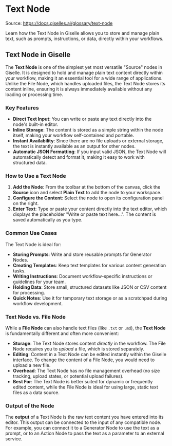 # Text Node
Source: https://docs.giselles.ai/glossary/text-node

Learn how the Text Node in Giselle allows you to store and manage plain text, such as prompts, instructions, or data, directly within your workflows.

## Text Node in Giselle

The **Text Node** is one of the simplest yet most versatile "Source" nodes in Giselle. It is designed to hold and manage plain text content directly within your workflow, making it an essential tool for a wide range of applications. Unlike the File Node, which handles uploaded files, the Text Node stores its content inline, ensuring it is always immediately available without any loading or processing time.

### Key Features

*   **Direct Text Input**: You can write or paste any text directly into the node's built-in editor.
*   **Inline Storage**: The content is stored as a simple string within the node itself, making your workflow self-contained and portable.
*   **Instant Availability**: Since there are no file uploads or external storage, the text is instantly available as an output for other nodes.
*   **Automatic JSON Formatting**: If you input valid JSON, the Text Node will automatically detect and format it, making it easy to work with structured data.

### How to Use a Text Node

1.  **Add the Node**: From the toolbar at the bottom of the canvas, click the **Source** icon and select **Plain Text** to add the node to your workspace.
2.  **Configure the Content**: Select the node to open its configuration panel on the right.
3.  **Enter Text**: Type or paste your content directly into the text editor, which displays the placeholder "Write or paste text here...". The content is saved automatically as you type.

### Common Use Cases

The Text Node is ideal for:

*   **Storing Prompts**: Write and store reusable prompts for Generator Nodes.
*   **Creating Templates**: Keep text templates for various content generation tasks.
*   **Writing Instructions**: Document workflow-specific instructions or guidelines for your team.
*   **Holding Data**: Store small, structured datasets like JSON or CSV content for processing.
*   **Quick Notes**: Use it for temporary text storage or as a scratchpad during workflow development.

### Text Node vs. File Node

While a **File Node** can also handle text files (like `.txt` or `.md`), the **Text Node** is fundamentally different and often more convenient:

*   **Storage**: The Text Node stores content *directly* in the workflow. The File Node requires you to *upload* a file, which is stored separately.
*   **Editing**: Content in a Text Node can be edited instantly within the Giselle interface. To change the content of a File Node, you would need to upload a new file.
*   **Overhead**: The Text Node has no file management overhead (no size tracking, upload states, or potential upload failures).
*   **Best For**: The Text Node is better suited for dynamic or frequently edited content, while the File Node is ideal for using large, static text files as a data source.

### Output of the Node

The **output** of a Text Node is the raw text content you have entered into its editor. This output can be connected to the input of any compatible node. For example, you can connect it to a Generator Node to use the text as a prompt, or to an Action Node to pass the text as a parameter to an external service.
